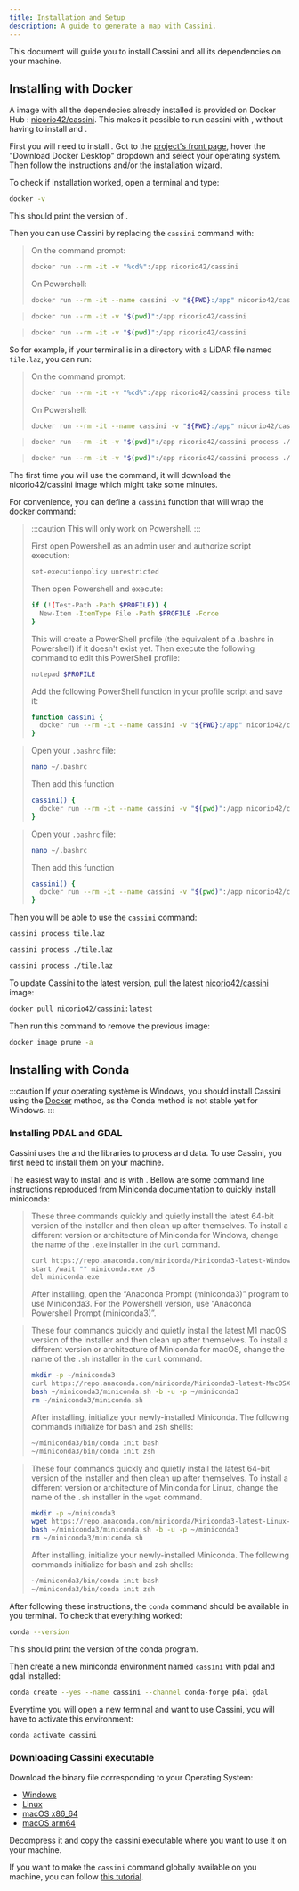 ```yaml
---
title: Installation and Setup
description: A guide to generate a map with Cassini.
---
```



This document will guide you to install Cassini and all its dependencies on your machine.

## Installing with Docker

A <GlossaryLink slug="docker" /> image with all the dependecies already installed is provided on Docker Hub : [nicorio42/cassini](https://hub.docker.com/r/nicorio42/cassini). This makes it possible to run cassini with <GlossaryLink slug="docker" />, without having to install <GlossaryLink slug="pdal" /> and <GlossaryLink slug="gdal" />.

First you will need to install <GlossaryLink slug="docker" />. Got to the [project's front page](https://www.docker.com/), hover the "Download Docker Desktop" dropdown and select your operating system. Then follow the instructions and/or the installation wizard.

To check if <GlossaryLink slug="docker" /> installation worked, open a terminal and type:

```sh frame="none"
docker -v
```

This should print the version of <GlossaryLink slug="docker" />.

Then you can use Cassini by replacing the `cassini` command with:

<Tabs syncKey="os">
  <TabItem label="Windows" icon="seti:windows">

> On the command prompt:
>
> ```sh frame="none"
> docker run --rm -it -v "%cd%":/app nicorio42/cassini
> ```
>
> On Powershell:
>
> ```sh frame="none"
> docker run --rm -it --name cassini -v "${PWD}:/app" nicorio42/cassini
> ```

  </TabItem>
  
  <TabItem label="macOS" icon="apple">

> ```sh frame="none"
> docker run --rm -it -v "$(pwd)":/app nicorio42/cassini
> ```

  </TabItem>

  <TabItem label="Linux" icon="linux">

> ```sh frame="none"
> docker run --rm -it -v "$(pwd)":/app nicorio42/cassini
> ```

  </TabItem>
</Tabs>

So for example, if your terminal is in a directory with a LiDAR file named `tile.laz`, you can run:

<Tabs syncKey="os">
  <TabItem label="Windows" icon="seti:windows">

> On the command prompt:
>
> ```sh frame="none"
> docker run --rm -it -v "%cd%":/app nicorio42/cassini process tile.laz
> ```
>
> On Powershell:
>
> ```sh frame="none"
> docker run --rm -it --name cassini -v "${PWD}:/app" nicorio42/cassini process tile.laz
> ```

  </TabItem>
  
  <TabItem label="macOS" icon="apple">

> ```sh frame="none"
> docker run --rm -it -v "$(pwd)":/app nicorio42/cassini process ./tile.laz
> ```

  </TabItem>

  <TabItem label="Linux" icon="linux">

> ```sh frame="none"
> docker run --rm -it -v "$(pwd)":/app nicorio42/cassini process ./tile.laz
> ```

  </TabItem>
</Tabs>

The first time you will use the command, it will download the nicorio42/cassini <GlossaryLink slug="docker" /> image which might take some minutes.

For convenience, you can define a `cassini` function that will wrap the docker command:

<Tabs syncKey="os">
  <TabItem label="Windows" icon="seti:windows">

> :::caution
> This will only work on Powershell.
> :::
>
> First open Powershell as an admin user and authorize script execution:
>
> ```sh frame="none"
> set-executionpolicy unrestricted
> ```
>
> Then open Powershell and execute:
>
> ```sh frame="none"
> if (!(Test-Path -Path $PROFILE)) {
>   New-Item -ItemType File -Path $PROFILE -Force
> }
> ```
>
> This will create a PowerShell profile (the equivalent of a .bashrc in Powershell) if it doesn't exist yet. Then execute the following command to edit this PowerShell profile:
>
> ```sh frame="none"
> notepad $PROFILE
> ```
>
> Add the following PowerShell function in your profile script and save it:
>
> ```sh frame="none"
> function cassini {
>   docker run --rm -it --name cassini -v "${PWD}:/app" nicorio42/cassini $args
> }
> ```

  </TabItem>
  
  <TabItem label="macOS" icon="apple">

> Open your `.bashrc` file:
>
> ```sh frame="none"
> nano ~/.bashrc
> ```
>
> Then add this function
>
> ```sh frame="none"
> cassini() {
>   docker run --rm -it --name cassini -v "$(pwd)":/app nicorio42/cassini "$@"
> }
> ```

  </TabItem>

  <TabItem label="Linux" icon="linux">

> Open your `.bashrc` file:
>
> ```sh frame="none"
> nano ~/.bashrc
> ```
>
> Then add this function
>
> ```sh frame="none"
> cassini() {
>   docker run --rm -it --name cassini -v "$(pwd)":/app nicorio42/cassini "$@"
> }
> ```

  </TabItem>
</Tabs>

Then you will be able to use the `cassini` command:

<Tabs syncKey="os">
  <TabItem label="Windows" icon="seti:windows">

```sh frame="none"
cassini process tile.laz
```

  </TabItem>
  
  <TabItem label="macOS" icon="apple">

```sh frame="none"
cassini process ./tile.laz
```

  </TabItem>

  <TabItem label="Linux" icon="linux">

```sh frame="none"
cassini process ./tile.laz
```

  </TabItem>
</Tabs>

To update Cassini to the latest version, pull the latest [nicorio42/cassini](https://hub.docker.com/r/nicorio42/cassini) image:

```sh frame="none"
docker pull nicorio42/cassini:latest
```

Then run this command to remove the previous image:

```sh frame="none"
docker image prune -a
```

## Installing with Conda

:::caution
If your operating système is Windows, you should install Cassini using the [Docker](#installing-with-docker) method, as the Conda method is not stable yet for Windows.
:::

### Installing PDAL and GDAL

Cassini uses the <GlossaryLink slug="pdal" /> and the <GlossaryLink slug="gdal" /> libraries to process <GlossaryLink slug="lidar" /> and <GlossaryLink slug="shapefile" /> data. To use Cassini, you first need to install them on your machine.

The easiest way to install <GlossaryLink slug="pdal" /> and <GlossaryLink slug="gdal" /> is with <GlossaryLink slug="miniconda" />. Bellow are some command line instructions reproduced from [Miniconda documentation](https://docs.anaconda.com/miniconda/#quick-command-line-install) to quickly install miniconda:

<Tabs syncKey="os">
  <TabItem label="Windows" icon="seti:windows">

> These three commands quickly and quietly install the latest 64-bit version of the installer and then clean up after themselves. To install a different version or architecture of Miniconda for Windows, change the name of the `.exe` installer in the `curl` command.
>
> ```sh frame="none"
> curl https://repo.anaconda.com/miniconda/Miniconda3-latest-Windows-x86_64.exe -o miniconda.exe
> start /wait "" miniconda.exe /S
> del miniconda.exe
> ```
>
> After installing, open the “Anaconda Prompt (miniconda3)” program to use Miniconda3. For the Powershell version, use “Anaconda Powershell Prompt (miniconda3)”.

  </TabItem>
  
  <TabItem label="macOS" icon="apple">

> These four commands quickly and quietly install the latest M1 macOS version of the installer and then clean up after themselves. To install a different version or architecture of Miniconda for macOS, change the name of the `.sh` installer in the `curl` command.
>
> ```sh frame="none"
> mkdir -p ~/miniconda3
> curl https://repo.anaconda.com/miniconda/Miniconda3-latest-MacOSX-arm64.sh -o ~/miniconda3/miniconda.sh
> bash ~/miniconda3/miniconda.sh -b -u -p ~/miniconda3
> rm ~/miniconda3/miniconda.sh
> ```
>
> After installing, initialize your newly-installed Miniconda. The following commands initialize for bash and zsh shells:
>
> ```sh frame="none"
> ~/miniconda3/bin/conda init bash
> ~/miniconda3/bin/conda init zsh
> ```

  </TabItem>

  <TabItem label="Linux" icon="linux">

> These four commands quickly and quietly install the latest 64-bit version of the installer and then clean up after themselves. To install a different version or architecture of Miniconda for Linux, change the name of the `.sh` installer in the `wget` command.
>
> ```sh frame="none"
> mkdir -p ~/miniconda3
> wget https://repo.anaconda.com/miniconda/Miniconda3-latest-Linux-x86_64.sh -O ~/miniconda3/miniconda.sh
> bash ~/miniconda3/miniconda.sh -b -u -p ~/miniconda3
> rm ~/miniconda3/miniconda.sh
> ```
>
> After installing, initialize your newly-installed Miniconda. The following commands initialize for bash and zsh shells:
>
> ```sh frame="none"
> ~/miniconda3/bin/conda init bash
> ~/miniconda3/bin/conda init zsh
> ```

  </TabItem>
</Tabs>

After following these instructions, the `conda` command should be available in you terminal. To check that everything worked:

```sh frame="none"
conda --version
```

This should print the version of the conda program.

Then create a new miniconda environment named `cassini` with pdal and gdal installed:

```sh frame="none"
conda create --yes --name cassini --channel conda-forge pdal gdal
```

Everytime you will open a new terminal and want to use Cassini, you will have to activate this environment:

```sh frame="none"
conda activate cassini
```

### Downloading Cassini executable

Download the binary file corresponding to your Operating System:

- <Icon
    name="seti:windows"
    class="inline-icon"
  /> [Windows](https://github.com/NicoRio42/cassini/releases/latest/download/cassini-x86_64-win.tar.gz)
- <Icon name="linux" class="inline-icon" /> [Linux](https://github.com/NicoRio42/cassini/releases/latest/download/cassini-x86_64-linux.tar.gz)
- <Icon name="apple" class="inline-icon" /> [macOS x86_64](https://github.com/NicoRio42/cassini/releases/latest/download/cassini-x86_64-macos.tar.gz)
- <Icon name="apple" class="inline-icon" /> [macOS arm64](https://github.com/NicoRio42/cassini/releases/latest/download/cassini-arm64-macos.tar.gz)

Decompress it and copy the cassini executable where you want to use it on your machine.

If you want to make the `cassini` command globally available on you machine, you can follow [this tutorial](https://zwbetz.com/how-to-add-a-binary-to-your-path-on-macos-linux-windows/).
